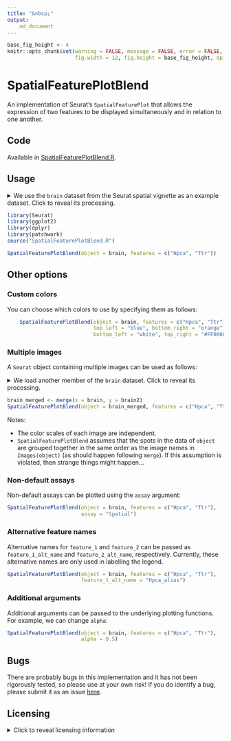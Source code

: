 ```yaml
---
title: "&nbsp;"
output:
    md_document
---
```


```r
base_fig_height <- 4
knitr::opts_chunk$set(warning = FALSE, message = FALSE, error = FALSE,
                      fig.width = 12, fig.height = base_fig_height, dpi = 300)
```

# SpatialFeaturePlotBlend

An implementation of Seurat's `SpatialFeaturePlot` that allows the expression
of two features to be displayed simultaneously and in relation to one another.

## Code

Available in [SpatialFeaturePlotBlend.R](SpatialFeaturePlotBlend.R).

## Usage

<details>
<summary>
We use the `brain` dataset from the Seurat spatial vignette as an example
dataset. Click to reveal its processing.
</summary>

```r
brain <- SeuratData::LoadData("stxBrain", type = "anterior1")
brain <- Seurat::SCTransform(brain, assay = "Spatial", verbose = FALSE)
```

</details>

```r
library(Seurat)
library(ggplot2)
library(dplyr)
library(patchwork)
source("SpatialFeaturePlotBlend.R")

SpatialFeaturePlotBlend(object = brain, features = c("Hpca", "Ttr"))
```

## Other options

### Custom colors

You can choose which colors to use by specifying them as follows:

```r
    SpatialFeaturePlotBlend(object = brain, features = c("Hpca", "Ttr"),
                            top_left = "blue", bottom_right = "orange",
                            bottom_left = "white", top_right = "#FF0000")
```

### Multiple images

A `Seurat` object containing multiple images can be used as follows:

<details>
<summary>
We load another member of the `brain` dataset. Click to reveal its processing.
</summary>

```r
brain2 <- SeuratData::LoadData("stxBrain", type = "posterior1")
brain2 <- Seurat::SCTransform(brain2, assay = "Spatial", verbose = FALSE)
```

</details>

```r
brain_merged <- merge(x = brain, y = brain2)
SpatialFeaturePlotBlend(object = brain_merged, features = c("Hpca", "Ttr"))
```

Notes:

* The color scales of each image are independent.
* `SpatialFeaturePlotBlend` assumes that the spots in the data of `object` are
  grouped together in the same order as the image names in `Images(object)` (as
  should happen following `merge`).  If this assumption is violated, then
  strange things might happen...

### Non-default assays

Non-default assays can be plotted using the `assay` argument:

```r
SpatialFeaturePlotBlend(object = brain, features = c("Hpca", "Ttr"),
                        assay = "Spatial")
```

### Alternative feature names

Alternative names for `feature_1` and `feature_2` can be passed as
`feature_1_alt_name` and `feature_2_alt_name`, respectively. Currently, these
alternative names are only used in labelling the legend.

```r
SpatialFeaturePlotBlend(object = brain, features = c("Hpca", "Ttr"),
                        feature_1_alt_name = "Hpca_alias")
```

### Additional arguments

Additional arguments can be passed to the underlying plotting functions. For
example, we can change `alpha`:

```r
SpatialFeaturePlotBlend(object = brain, features = c("Hpca", "Ttr"),
                        alpha = 0.5)
```

## Bugs

There are probably bugs in this implementation and it has not been rigorously
tested, so please use at your own risk! If you do identify a bug, please submit
it as an issue
[here](https://github.com/george-hall-ucl/SpatialFeaturePlotBlend/issues).

## Licensing

<details>
<summary>Click to reveal licensing information</summary>
    Copyright (C) 2024 University College London, licensed under GNU General
    Public License v3.0.

    This program is free software: you can redistribute it and/or modify it
    under the terms of the GNU General Public License as published by the Free
    Software Foundation, either version 3 of the License, or (at your option)
    any later version.

    This program is distributed in the hope that it will be useful, but WITHOUT
    ANY WARRANTY; without even the implied warranty of MERCHANTABILITY or
    FITNESS FOR A PARTICULAR PURPOSE.  See the GNU General Public License for
    more details.

    You should have received a copy of the GNU General Public License along
    with this program.  If not, see <http://www.gnu.org/licenses/>.
</details>
